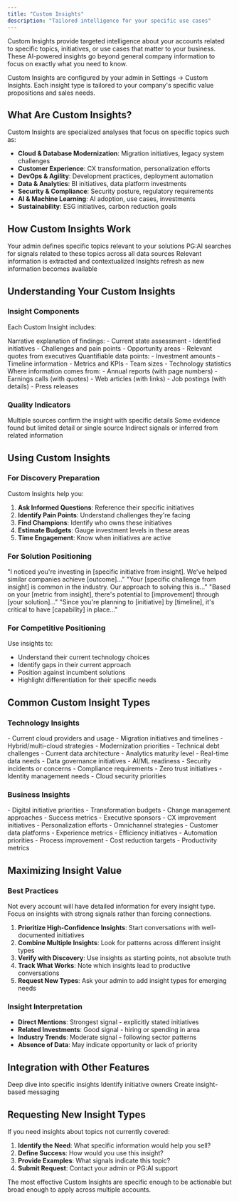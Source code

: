 ```yaml
---
title: "Custom Insights"
description: "Tailored intelligence for your specific use cases"
---
```


Custom Insights provide targeted intelligence about your accounts related to specific topics, initiatives, or use cases that matter to your business. These AI-powered insights go beyond general company information to focus on exactly what you need to know.

<Info>
Custom Insights are configured by your admin in Settings → Custom Insights. Each insight type is tailored to your company's specific value propositions and sales needs.
</Info>

## What Are Custom Insights?

Custom Insights are specialized analyses that focus on specific topics such as:
- **Cloud & Database Modernization**: Migration initiatives, legacy system challenges
- **Customer Experience**: CX transformation, personalization efforts
- **DevOps & Agility**: Development practices, deployment automation
- **Data & Analytics**: BI initiatives, data platform investments
- **Security & Compliance**: Security posture, regulatory requirements
- **AI & Machine Learning**: AI adoption, use cases, investments
- **Sustainability**: ESG initiatives, carbon reduction goals

## How Custom Insights Work

<Steps>
  <Step title="Topic Definition">
    Your admin defines specific topics relevant to your solutions
  </Step>
  <Step title="AI Analysis">
    PG:AI searches for signals related to these topics across all data sources
  </Step>
  <Step title="Insight Generation">
    Relevant information is extracted and contextualized
  </Step>
  <Step title="Continuous Updates">
    Insights refresh as new information becomes available
  </Step>
</Steps>

## Understanding Your Custom Insights

### **Insight Components**

Each Custom Insight includes:

<Tabs>
  <Tab title="Written Analysis">
    Narrative explanation of findings:
    - Current state assessment
    - Identified initiatives
    - Challenges and pain points
    - Opportunity areas
    - Relevant quotes from executives
  </Tab>
  <Tab title="Facts & Figures">
    Quantifiable data points:
    - Investment amounts
    - Timeline information
    - Metrics and KPIs
    - Team sizes
    - Technology statistics
  </Tab>
  <Tab title="Source Attribution">
    Where information comes from:
    - Annual reports (with page numbers)
    - Earnings calls (with quotes)
    - Web articles (with links)
    - Job postings (with details)
    - Press releases
  </Tab>
</Tabs>

### **Quality Indicators**

<CardGroup cols={3}>
  <Card title="High Confidence" icon="circle-check">
    Multiple sources confirm the insight with specific details
  </Card>
  <Card title="Medium Confidence" icon="circle-half-stroke">
    Some evidence found but limited detail or single source
  </Card>
  <Card title="Low Confidence" icon="circle">
    Indirect signals or inferred from related information
  </Card>
</CardGroup>

## Using Custom Insights

### **For Discovery Preparation**

Custom Insights help you:
1. **Ask Informed Questions**: Reference their specific initiatives
2. **Identify Pain Points**: Understand challenges they're facing
3. **Find Champions**: Identify who owns these initiatives
4. **Estimate Budgets**: Gauge investment levels in these areas
5. **Time Engagement**: Know when initiatives are active

### **For Solution Positioning**

<AccordionGroup>
  <Accordion title="Connect to Initiatives">
    "I noticed you're investing in [specific initiative from insight]. We've helped similar companies achieve [outcome]..."
  </Accordion>
  <Accordion title="Address Challenges">
    "Your [specific challenge from insight] is common in the industry. Our approach to solving this is..."
  </Accordion>
  <Accordion title="Quantify Opportunity">
    "Based on your [metric from insight], there's potential to [improvement] through [your solution]..."
  </Accordion>
  <Accordion title="Reference Timing">
    "Since you're planning to [initiative] by [timeline], it's critical to have [capability] in place..."
  </Accordion>
</AccordionGroup>

### **For Competitive Positioning**

Use insights to:
- Understand their current technology choices
- Identify gaps in their current approach
- Position against incumbent solutions
- Highlight differentiation for their specific needs

## Common Custom Insight Types

### **Technology Insights**

<Tabs>
  <Tab title="Cloud Migration">
    - Current cloud providers and usage
    - Migration initiatives and timelines
    - Hybrid/multi-cloud strategies
    - Modernization priorities
    - Technical debt challenges
  </Tab>
  <Tab title="Data Platform">
    - Current data architecture
    - Analytics maturity level
    - Real-time data needs
    - Data governance initiatives
    - AI/ML readiness
  </Tab>
  <Tab title="Security">
    - Security incidents or concerns
    - Compliance requirements
    - Zero trust initiatives
    - Identity management needs
    - Cloud security priorities
  </Tab>
</Tabs>

### **Business Insights**

<Tabs>
  <Tab title="Digital Transformation">
    - Digital initiative priorities
    - Transformation budgets
    - Change management approaches
    - Success metrics
    - Executive sponsors
  </Tab>
  <Tab title="Customer Experience">
    - CX improvement initiatives
    - Personalization efforts
    - Omnichannel strategies
    - Customer data platforms
    - Experience metrics
  </Tab>
  <Tab title="Operational Excellence">
    - Efficiency initiatives
    - Automation priorities
    - Process improvement
    - Cost reduction targets
    - Productivity metrics
  </Tab>
</Tabs>

## Maximizing Insight Value

### **Best Practices**

<Warning>
Not every account will have detailed information for every insight type. Focus on insights with strong signals rather than forcing connections.
</Warning>

1. **Prioritize High-Confidence Insights**: Start conversations with well-documented initiatives
2. **Combine Multiple Insights**: Look for patterns across different insight types
3. **Verify with Discovery**: Use insights as starting points, not absolute truth
4. **Track What Works**: Note which insights lead to productive conversations
5. **Request New Types**: Ask your admin to add insight types for emerging needs

### **Insight Interpretation**

- **Direct Mentions**: Strongest signal - explicitly stated initiatives
- **Related Investments**: Good signal - hiring or spending in area
- **Industry Trends**: Moderate signal - following sector patterns
- **Absence of Data**: May indicate opportunity or lack of priority

## Integration with Other Features

<CardGroup cols={3}>
  <Card title="Ask AI Assistant" icon="message" href="/account-intelligence/ai-assistant">
    Deep dive into specific insights
  </Card>
  <Card title="Find Contacts" icon="users" href="/account-intelligence/contacts">
    Identify initiative owners
  </Card>
  <Card title="Generate Content" icon="pencil" href="/account-intelligence/content">
    Create insight-based messaging
  </Card>
</CardGroup>

## Requesting New Insight Types

If you need insights about topics not currently covered:

1. **Identify the Need**: What specific information would help you sell?
2. **Define Success**: How would you use this insight?
3. **Provide Examples**: What signals indicate this topic?
4. **Submit Request**: Contact your admin or PG:AI support

<Note>
The most effective Custom Insights are specific enough to be actionable but broad enough to apply across multiple accounts.
</Note>